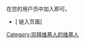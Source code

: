 {{幽默}}
{{catmore|User:乌拉跨氪}}
在您的用户页中加入{{tl|User 乌拉跨氪}}即可。
{{User 乌拉跨氪|nocategory=yes}}
{{clear}}
*[{{fullurl:Special:链入页面/Template:乌拉跨氪|hidelinks=1&hideredirs=1}} 链入页面]

[[Category:崇拜维基人的维基人|Category:崇拜维基人的维基人]]
